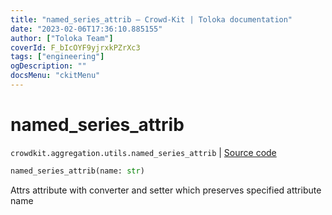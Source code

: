 ```yaml
---
title: "named_series_attrib — Crowd-Kit | Toloka documentation"
date: "2023-02-06T17:36:10.885155"
author: ["Toloka Team"]
coverId: F_bIcOYF9yjrxkPZrXc3
tags: ["engineering"]
ogDescription: ""
docsMenu: "ckitMenu"
---
```


# named_series_attrib
`crowdkit.aggregation.utils.named_series_attrib` | [Source code](https://github.com/Toloka/crowd-kit/blob/v1.2.0/crowdkit/aggregation/utils.py#L166)

```python
named_series_attrib(name: str)
```

Attrs attribute with converter and setter which preserves specified attribute name